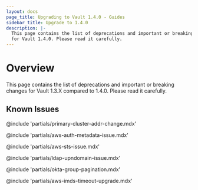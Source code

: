 ```yaml
---
layout: docs
page_title: Upgrading to Vault 1.4.0 - Guides
sidebar_title: Upgrade to 1.4.0
description: |-
  This page contains the list of deprecations and important or breaking changes
  for Vault 1.4.0. Please read it carefully.
---
```


# Overview

This page contains the list of deprecations and important or breaking changes
for Vault 1.3.X compared to 1.4.0. Please read it carefully.

## Known Issues

@include 'partials/primary-cluster-addr-change.mdx'

@include 'partials/aws-auth-metadata-issue.mdx'

@include 'partials/aws-sts-issue.mdx'

@include 'partials/ldap-upndomain-issue.mdx'

@include 'partials/okta-group-pagination.mdx'

@include 'partials/aws-imds-timeout-upgrade.mdx'
